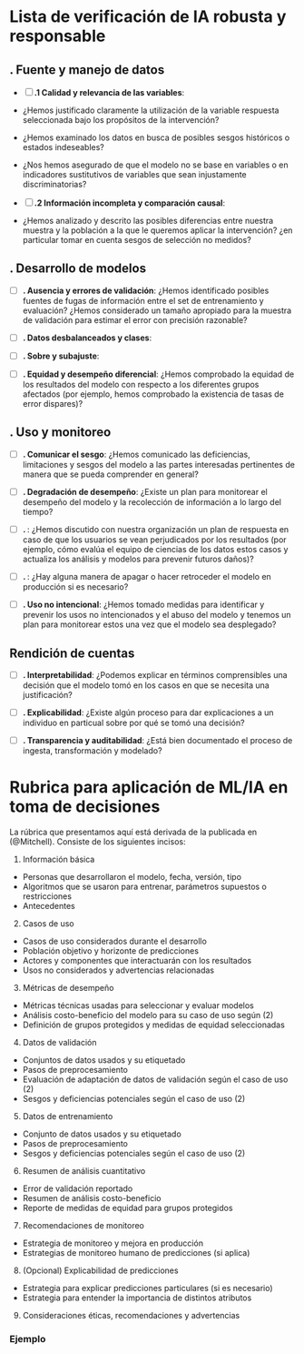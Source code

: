 # Lista de verificación de IA robusta y responsable

## . Fuente y manejo de datos

 - [ ] **.1 Calidad y relevancia de las variables**:  
 
  - ¿Hemos justificado claramente la utilización de la variable respuesta seleccionada bajo los propósitos de la intervención?
  - ¿Hemos examinado los datos en busca de posibles sesgos históricos o estados indeseables?
  - ¿Nos hemos asegurado de que el modelo no se base en variables o en indicadores sustitutivos de variables que sean injustamente discriminatorias?
  
 - [ ] **.2 Información incompleta y comparación causal**:
  - ¿Hemos analizado y descrito las posibles diferencias entre nuestra muestra y la población a la que le queremos aplicar la intervención? ¿en particular tomar en cuenta sesgos de selección no medidos?


## . Desarrollo de modelos

 - [ ] **. Ausencia y errores de validación**:
  ¿Hemos identificado posibles fuentes de fugas de información entre el set de entrenamiento y evaluación?
  ¿Hemos considerado un tamaño apropiado para la muestra de validación para estimar el error con precisión razonable?
  
 - [ ] **. Datos desbalanceados y clases**: 
 

 - [ ] **. Sobre y subajuste**: 

 - [ ] **. Equidad y desempeño diferencial**: ¿Hemos comprobado la equidad de los resultados del modelo con respecto a los diferentes grupos afectados (por ejemplo, hemos comprobado la existencia de tasas de error dispares)?
 
 
## . Uso y monitoreo

 - [ ] **. Comunicar el sesgo**: ¿Hemos comunicado las deficiencias, limitaciones y sesgos del modelo a las partes interesadas pertinentes de manera que se pueda comprender en general?
 
 - [ ] **. Degradación de desempeño**: ¿Existe un plan para monitorear el desempeño del modelo y la recolección de información a lo largo del tiempo?

 - [ ] **.  **: ¿Hemos discutido con nuestra organización un plan de respuesta en caso de que los usuarios se vean perjudicados por los resultados (por ejemplo, cómo evalúa el equipo de ciencias de los datos estos casos y actualiza los análisis y modelos para prevenir futuros daños)?
 - [ ] **. **: ¿Hay alguna manera de apagar o hacer retroceder el modelo en producción si es necesario?

 - [ ] **. Uso no intencional**: ¿Hemos tomado medidas para identificar y prevenir los usos no intencionados y el abuso del modelo y tenemos un plan para monitorear estos una vez que el modelo sea desplegado?


## Rendición de cuentas

 - [ ] **. Interpretabilidad**: ¿Podemos explicar en términos comprensibles una decisión que el modelo tomó en los casos en que se necesita una justificación?

 - [ ] **. Explicabilidad**: ¿Existe algún proceso para dar explicaciones a un individuo en particual sobre por qué se tomó una decisión?
 
  - [ ] **. Transparencia y auditabilidad**: ¿Está bien documentado el proceso de ingesta, transformación y modelado?



# Rubrica para aplicación de ML/IA en toma de decisiones

La rúbrica que presentamos aquí está derivada de la publicada en (@Mitchell). Consiste de los siguientes
incisos:

1. Información básica
  - Personas que desarrollaron el modelo, fecha, versión, tipo
  - Algoritmos que se usaron para entrenar, parámetros supuestos o restricciones
  - Antecedentes
2. Casos de uso
  - Casos de uso considerados durante el desarrollo
  - Población objetivo y horizonte de predicciones
  - Actores y componentes que interactuarán con los resultados
  - Usos no considerados y advertencias relacionadas
3. Métricas de desempeño
  - Métricas técnicas usadas para seleccionar y evaluar modelos 
  - Análisis costo-beneficio del modelo para su caso de uso según (2)
  - Definición de grupos protegidos y medidas de equidad seleccionadas
4. Datos de validación
  - Conjuntos de datos usados y su etiquetado
  - Pasos de preprocesamiento
  - Evaluación de adaptación de datos de validación según el caso de uso (2)
  - Sesgos y deficiencias potenciales según el caso de uso (2)
5. Datos de entrenamiento
  - Conjunto de datos usados y su etiquetado
  - Pasos de preprocesamiento
  - Sesgos y deficiencias potenciales según el caso de uso (2)
6. Resumen de análisis cuantitativo
  - Error de validación reportado
  - Resumen de análisis costo-beneficio
  - Reporte de medidas de equidad para grupos protegidos
7. Recomendaciones de monitoreo
  - Estrategia de monitoreo y mejora en producción
  - Estrategias de monitoreo humano de predicciones (si aplica)
8. (Opcional) Explicabilidad de predicciones
  - Estrategia para explicar predicciones particulares (si es necesario)
  - Estrategia para entender la importancia de distintos atributos
9. Consideraciones éticas, recomendaciones y advertencias


### Ejemplo

